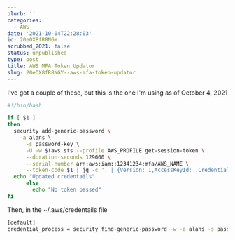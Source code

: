 ```yaml
---
blurb: ''
categories:
  - AWS
date: '2021-10-04T22:28:03'
id: 20eOX8fR8NGY
scrubbed_2021: false
status: unpublished
type: post
title: AWS MFA Token Updator
slug: 20eOX8fR8NGY--aws-mfa-token-updator
---
```


I've got a couple of these, but this is the one I'm using as of October 4, 2021

```bash
#!/bin/bash

if [ $1 ]
then
  security add-generic-password \
    -a alans \
      -s password-key \
      -U -w $(aws sts --profile AWS_PROFILE get-session-token \
      --duration-seconds 129600 \
      --serial-number arn:aws:iam::12341234:mfa/AWS_NAME \
      --token-code $1 | jq -c '. | {Version: 1,AccessKeyId: .Credentials.AccessKeyId, SecretAccessKey: .Credentials.SecretAccessKey, SessionToken: .Credentials.SessionToken }')
  echo "Updated credentails"
      else
        echo "No token passed"
fi
```

Then, in the ~/.aws/credentails file

```bash
[default]
credential_process = security find-generic-password -w -a alans -s password-key
